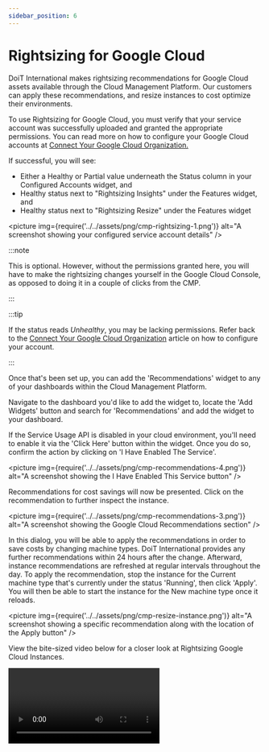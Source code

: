 ```yaml
---
sidebar_position: 6
---
```


# Rightsizing for Google Cloud

DoiT International makes rightsizing recommendations for Google Cloud assets available through the Cloud Management Platform. Our customers can apply these recommendations, and resize instances to cost optimize their environments.

To use Rightsizing for Google Cloud, you must verify that your service account was successfully uploaded and granted the appropriate permissions. You can read more on how to configure your Google Cloud accounts at [Connect Your Google Cloud Organization.](../google-cloud/connect-google-cloud-service-account.mdx)

If successful, you will see:

- Either a Healthy or Partial value underneath the Status column in your Configured Accounts widget, and
- Healthy status next to "Rightsizing Insights" under the Features widget, and
- Healthy status next to "Rightsizing Resize" under the Features widget

<picture
  img={require('../../assets/png/cmp-rightsizing-1.png')}
  alt="A screenshot showing your configured service account details"
/>

:::note

This is optional. However, without the permissions granted here, you will have to make the rightsizing changes yourself in the Google Cloud Console, as opposed to doing it in a couple of clicks from the CMP.

:::

:::tip

If the status reads _Unhealthy_, you may be lacking permissions. Refer back to the [Connect Your Google Cloud Organization](../google-cloud/connect-google-cloud-service-account.mdx) article on how to configure your account.

:::

Once that's been set up, you can add the 'Recommendations' widget to any of your dashboards within the Cloud Management Platform.

Navigate to the dashboard you'd like to add the widget to, locate the 'Add Widgets' button and search for 'Recommendations' and add the widget to your dashboard.

If the Service Usage API is disabled in your cloud environment, you'll need to enable it via the 'Click Here' button within the widget. Once you do so, confirm the action by clicking on 'I Have Enabled The Service'.

<picture
  img={require('../../assets/png/cmp-recommendations-4.png')}
  alt="A screenshot showing the I Have Enabled This Service button"
/>

Recommendations for cost savings will now be presented. Click on the recommendation to further inspect the instance.

<picture
  img={require('../../assets/png/cmp-recommendations-3.png')}
  alt="A screenshot showing the Google Cloud Recommendations section"
/>

In this dialog, you will be able to apply the recommendations in order to save costs by changing machine types. DoiT International provides any further recommendations within 24 hours after the change. Afterward, instance recommendations are refreshed at regular intervals throughout the day. To apply the recommendation, stop the instance for the Current machine type that's currently under the status 'Running', then click 'Apply'. You will then be able to start the instance for the New machine type once it reloads.

<picture
  img={require('../../assets/png/cmp-resize-instance.png')}
  alt="A screenshot showing a specific recommendation along with the location of the Apply button"
/>

View the bite-sized video below for a closer look at Rightsizing Google Cloud Instances.

<video
  type="loom"
  id="cecfc1a7f3d84240a5be922e27c0ac56"
  thumb="-full-1602767610725.jpg"
/>
